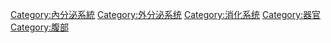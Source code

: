 {{Commonscat|Pancreas}}

[[Category:內分泌系統|Category:內分泌系統]]
[[Category:外分泌系统|Category:外分泌系统]]
[[Category:消化系统|Category:消化系统]]
[[Category:器官|Category:器官]]
[[Category:腹部|Category:腹部]]